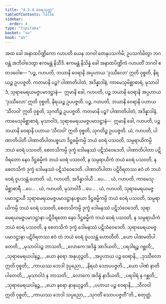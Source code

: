 ```yaml
---
title: "4.3.4 ဝေရသုတ္တ"
tableOfContents: false
sidebar:
  order: 4
type: "tipitaka"
basket: "su"
book: "a5"
---
```



<DynamicBreadcrumb />

<Division number="174" book="a5" e="ch" v="16" p="180">

<Paragraph number="1007" book="a5">
အထ ခေါ အနာထပိဏ္ဍိကော ဂဟပတိ ယေန ဘဂဝါ တေနုပသင်္ကမိ; ဥပသင်္ကမိတွာ ဘဂဝန္တံ အဘိဝါဒေတွာ ဧကမန္တံ နိသီဒိ. ဧကမန္တံ နိသိန္နံ ခေါ အနာထပိဏ္ဍိကံ ဂဟပတိံ ဘဂဝါ ဧတဒဝေါစ—
</Paragraph>

<Paragraph number="1008" book="a5">
“ပဉ္စ, ဂဟပတိ, ဘယာနိ ဝေရာနိ အပ္ပဟာယ ‘ဒုဿီလော’ ဣတိ ဝုစ္စတိ, နိရယဉ္စ ဥပပဇ္ဇတိ. ကတမာနိ ပဉ္စ? ပါဏာတိပါတံ, အဒိန္နာဒါနံ, ကာမေသုမိစ္ဆာစာရံ, မုသာဝါဒံ, သုရာမေရယမဇ္ဇပမာဒဋ္ဌာနံ—  ဣမာနိ ခေါ, ဂဟပတိ, ပဉ္စ ဘယာနိ ဝေရာနိ အပ္ပဟာယ ‘ဒုဿီလော’ ဣတိ ဝုစ္စတိ, နိရယဉ္စ ဥပပဇ္ဇတိ.
</Paragraph>

<Paragraph number="1009" book="a5">
ပဉ္စ, ဂဟပတိ, ဘယာနိ ဝေရာနိ ပဟာယ ‘သီလဝါ’ ဣတိ ဝုစ္စတိ, သုဂတိဉ္စ ဥပပဇ္ဇတိ. ကတမာနိ ပဉ္စ? ပါဏာတိပါတံ, အဒိန္နာဒါနံ, ကာမေသုမိစ္ဆာစာရံ, မုသာဝါဒံ, သုရာမေရယမဇ္ဇပမာဒဋ္ဌာနံ—  ဣမာနိ ခေါ, ဂဟပတိ, ပဉ္စ ဘယာနိ ဝေရာနိ ပဟာယ ‘သီလဝါ’ ဣတိ ဝုစ္စတိ, သုဂတိဉ္စ ဥပပဇ္ဇတိ.
</Paragraph>

<Paragraph number="1010" book="a5">
ယံ, ဂဟပတိ, ပါဏာတိပါတီ ပါဏာတိပါတပစ္စယာ ဒိဋ္ဌဓမ္မိကမ္ပိ ဘယံ ဝေရံ ပသဝတိ, သမ္ပရာယိကမ္ပိ ဘယံ ဝေရံ ပသဝတိ, စေတသိကမ္ပိ ဒုက္ခံ ဒေါမနဿံ ပဋိသံဝေဒေတိ, ပါဏာတိပါတာ ပဋိဝိရတော နေဝ ဒိဋ္ဌဓမ္မိကံ ဘယံ ဝေရံ ပသဝတိ, န သမ္ပရာယိကံ ဘယံ ဝေရံ ပသဝတိ, န စေတသိကံ ဒုက္ခံ ဒေါမနဿံ ပဋိသံဝေဒေတိ. ပါဏာတိပါတာ ပဋိဝိရတဿ ဧဝံ တံ ဘယံ ဝေရံ ဝူပသန္တံ ဟောတိ.
</Paragraph>

<Paragraph number="1011" book="a5">
ယံ, ဂဟပတိ, အဒိန္နာဒါယီ …ပေ… .
</Paragraph>

<Paragraph number="1012" book="a5">
ယံ, ဂဟပတိ, ကာမေသုမိစ္ဆာစာရီ …ပေ… .
</Paragraph>

<Paragraph number="1013" book="a5">
ယံ, ဂဟပတိ, မုသာဝါဒီ …ပေ… .
</Paragraph>

<Paragraph number="1014" book="a5">
ယံ, ဂဟပတိ, သုရာမေရယမဇ္ဇပမာဒဋ္ဌာယီ သုရာမေရယမဇ္ဇပမာဒဋ္ဌာနပစ္စယာ ဒိဋ္ဌဓမ္မိကမ္ပိ ဘယံ ဝေရံ ပသဝတိ, သမ္ပရာယိကမ္ပိ ဘယံ ဝေရံ ပသဝတိ, စေတသိကမ္ပိ ဒုက္ခံ ဒေါမနဿံ ပဋိသံဝေဒေတိ, သုရာမေရယမဇ္ဇပမာဒဋ္ဌာနာ ပဋိဝိရတော နေဝ ဒိဋ္ဌဓမ္မိကံ ဘယံ ဝေရံ ပသဝတိ, န သမ္ပရာယိကံ ဘယံ ဝေရံ ပသဝတိ, န စေတသိကံ ဒုက္ခံ ဒေါမနဿံ ပဋိသံဝေဒေတိ. သုရာမေရယမဇ္ဇပမာဒဋ္ဌာနာ ပဋိဝိရတဿ ဧဝံ တံ ဘယံ ဝေရံ ဝူပသန္တံ ဟောတီတိ.
</Paragraph>

<Paragraph number="1015" type="verses" book="a5">
_ယော ပါဏမတိပါတေတိ,_  
_မုသာဝါဒဉ္စ ဘာသတိ;_  
_လောကေ အဒိန္နံ အာဒိယတိ,_  
_ပရဒါရဉ္စ ဂစ္ဆတိ;_  
_သုရာမေရယပါနဉ္စ,_  
_ယော နရော အနုယုဉ္ဇတိ._  

</Paragraph>

<Paragraph number="1016" type="verses" book="a5">
_အပ္ပဟာယ ပဉ္စ ဝေရာနိ,_  
_ဒုဿီလော ဣတိ ဝုစ္စတိ;_  
_ကာယဿ ဘေဒါ ဒုပ္ပညော,_  
_နိရယံ သောပပဇ္ဇတိ._  

</Paragraph>

<Paragraph number="1017" type="verses" book="a5">
_ယော ပါဏံ နာတိပါတေတိ,_  
_မုသာဝါဒံ န ဘာသတိ;_  
_လောကေ အဒိန္နံ နာဒိယတိ,_  
_ပရဒါရံ န ဂစ္ဆတိ;_  
_သုရာမေရယပါနဉ္စ,_  
_ယော နရော နာနုယုဉ္ဇတိ._  

</Paragraph>

<Paragraph number="1018" type="verses" book="a5">
_ပဟာယ ပဉ္စ ဝေရာနိ,_  
_သီလဝါ ဣတိ ဝုစ္စတိ;_  
_ကာယဿ ဘေဒါ သပ္ပညော,_  
_သုဂတိံ သောပပဇ္ဇတီ”တိ._  


</Paragraph>
</Division>

<Paragraph number="1019" type="center" book="a5">
စတုတ္ထံ.
</Paragraph>